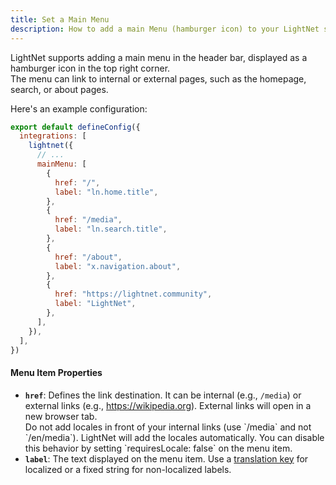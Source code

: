 ```yaml
---
title: Set a Main Menu
description: How to add a main Menu (hamburger icon) to your LightNet site's header bar.
---
```




LightNet supports adding a main menu in the header bar, displayed as a hamburger icon in the top right corner.  
The menu can link to internal or external pages, such as the homepage, search, or about pages.

Here's an example configuration:

```js title="astro.config.mjs" ins={5-22}
export default defineConfig({
  integrations: [
    lightnet({
      // ...
      mainMenu: [
        {
          href: "/",
          label: "ln.home.title",
        },
        {
          href: "/media",
          label: "ln.search.title",
        },
        {
          href: "/about",
          label: "x.navigation.about",
        },
        {
          href: "https://lightnet.community",
          label: "LightNet",
        },
      ],
    }),
  ],
})
```

#### Menu Item Properties

- **`href`**: Defines the link destination. It can be internal (e.g., `/media`) or external links (e.g., https://wikipedia.org). 
  External links will open in a new browser tab.
  <Aside>
    Do not add locales in front of your internal links (use `/media` and not `/en/media`).
    LightNet will add the locales automatically. You can disable this behavior by setting  
    `requiresLocale: false` on the menu item.
  </Aside> 
- **`label`**: The text displayed on the menu item. Use a [translation key](/build/i18n/fundamentals) for localized or a fixed string for non-localized labels.  


